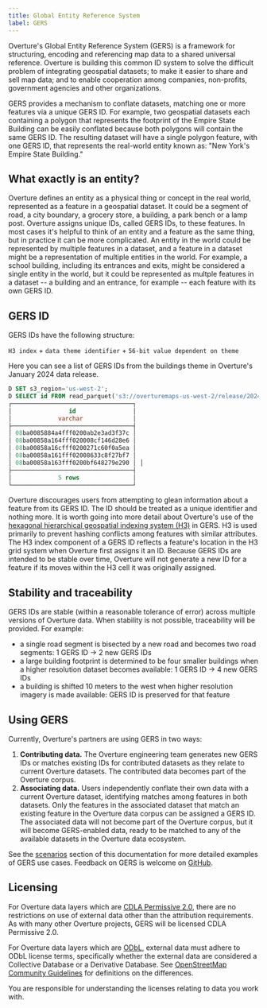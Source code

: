 ```yaml
---
title: Global Entity Reference System
label: GERS
---
```


Overture's Global Entity Reference System (GERS) is a framework for structuring, encoding and referencing map data to a shared universal reference. Overture is building this common ID system to solve the difficult problem of integrating geospatial datasets; to make it easier to share and sell map data; and to enable cooperation among companies, non-profits, government agencies and other organizations.

GERS provides a mechanism to conflate datasets, matching one or more features via a unique GERS ID. For example, two geospatial datasets each containing a polygon that represents the footprint of the Empire State Building can be easily conflated because both polygons will contain the same GERS ID. The resulting dataset will have a single polygon feature, with one GERS ID, that represents the real-world entity known as: "New York's Empire State Building."

## What exactly is an entity?
Overture defines an entity as a physical thing or concept in the real world, represented as a feature in a geospatial dataset. It could be a segment of road, a city boundary, a grocery store, a building, a park bench or a lamp post. Overture assigns unique IDs, called GERS IDs, to these features. In most cases it's helpful to think of an entity and a feature as the same thing, but in practice it can be more complicated. An entity in the world could be represented by multiple features in a dataset, and a feature in a dataset might be a representation of multiple entities in the world. For example, a school building, including its entrances and exits, might be considered a single entity in the world, but it could be represented as multple features in a dataset -- a building and an entrance, for example -- each feature with its own GERS ID.

## GERS ID

GERS IDs have the following structure:

`H3 index` +
`data theme identifier` +
`56-bit value dependent on theme`

Here you can see a list of GERS IDs from the buildings theme in Overture's January 2024 data release.

```sql
D SET s3_region='us-west-2';
D SELECT id FROM read_parquet('s3://overturemaps-us-west-2/release/2024-01-17-alpha.0/theme=buildings/type=*/*', filename=true, hive_partitioning=1) limit 5;
┌──────────────────────────────────┐
│                id                │
│             varchar              │
├──────────────────────────────────┤
│ 08ba0085884a4fff0200ab2e3ad3f37c │
│ 08ba00858a164fff020008cf146d28e6 │
│ 08ba00858a16cfff0200271c60f0a5ea │
│ 08ba00858a161fff02008633c8f27bf7 │
│ 08ba00858a163fff0200bf648279e290 │ │
├──────────────────────────────────┤
│             5 rows               │
└──────────────────────────────────┘
```

Overture discourages users from attempting to glean information about a feature from its GERS ID. The ID should be treated as a unique identifier and nothing more. It is worth going into more detail about Overture's use of the [hexagonal hierarchical geospatial indexing system (H3)](https://h3geo.org/) in GERS. H3 is used primarily to prevent hashing conflicts among features with similar attributes. The H3 index component of a GERS ID reflects a feature's location in the H3 grid system when Overture first assigns it an ID. Because GERS IDs are intended to be stable over time, Overture will not generate a new ID for a feature if its moves within the H3 cell it was originally assigned.  



## Stability and traceability

GERS IDs are stable (within a reasonable tolerance of error) across multiple versions of Overture data. When stability is not possible, traceability will be provided. For example:

- a single road segment is bisected by a new road and becomes two road segments: 1 GERS ID → 2 new GERS IDs
- a large building footprint is determined to be four smaller buildings when a higher resolution dataset becomes available: 1 GERS ID → 4 new GERS IDs
- a building is shifted 10 meters to the west when higher resolution imagery is made available: GERS ID is preserved for that feature

## Using GERS

Currently, Overture's partners are using GERS in two ways:

1. **Contributing data.** The Overture engineering team generates new GERS IDs or matches existing IDs for contributed datasets as they relate to current Overture datasets. The contributed data becomes part of the Overture corpus.
2. **Associating data.** Users independently conflate their own data with a current Overture dataset, identifying matches among features in both datasets. Only the features in the associated dataset that match an existing feature in the Overture data corpus can be assigned a GERS ID. The associated data will not become part of the Overture corpus, but it will become GERS-enabled data, ready to be matched to any of the available datasets in the Overture data ecosystem.

See the [scenarios](scenarios) section of this documentation for more detailed examples of GERS use cases. Feedback on GERS is welcome on [GitHub](https://github.com/OvertureMaps/schema/discussions).

## Licensing
For Overture data layers which are [CDLA Permissive 2.0](https://cdla.dev/permissive-2-0/), there are no restrictions on use of external data other than the attribution requirements. As with many other Overture projects, GERS will be licensed CDLA Permissive 2.0.

For Overture data layers which are [ODbL](https://opendatacommons.org/licenses/odbl/), external data must adhere to ODbL license terms, specifically whether the external data are considered a Collective Database or a Derivative Database. See
[OpenStreetMap Community Guidelines](https://wiki.osmfoundation.org/wiki/Licence/Community_Guidelines/Collective_Database_Guideline_Guideline) for definitions on the differences.

You are responsible for understanding the licenses relating to data you work with.


